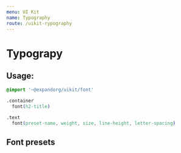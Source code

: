 ```yaml
---
menu: UI Kit
name: Typography
route: /uikit-rypography
---
```



# Typograpy

## Usage:

```css
@import '~@expandorg/uikit/font'

.container
  font(h2-title)

.text
  font(preset-name, weight, size, line-height, letter-spacing)

```

## Font presets


<Font preset="oversized" settings="(300 96px 1.2)" />
<Font preset="h1" settings="(300 36px 1.3)" />
<Font preset="h2-title" settings="(400 24px 1.3)" />
<Font preset="h2-bold" settings="(600 24px 1.3)" />
<Font preset="h3-title" settings="(400 18px 1.3)" />
<Font preset="h3-bold" settings="(800 18px 1.3)" />
<Font preset="h4" settings="(500 15px 1.3)" />
<Font preset="h4-bold" settings="(800 15px 1.3)" />
<Font preset="body" settings="(400 16px 1.3)" />
<Font preset="body-bold" settings="(800 16px 1.3)" />
<Font preset="subtitle" settings="(800 14px 1.3 0.15em)" />
<Font preset="input-label" settings="(800 11px normal)" />
<Font preset="navigation" settings="(400 10px normal 0.15em)" />
<Font preset="small-text" settings="(400 14px 1.3)" />
<Font preset="small-text-bold" settings="(900 14px 1.3)" />

